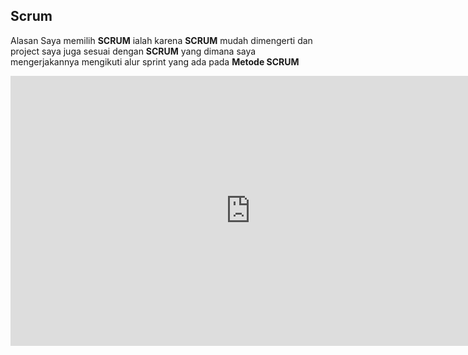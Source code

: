 ## Scrum

Alasan Saya memilih **SCRUM** ialah karena **SCRUM** mudah dimengerti dan project saya juga sesuai dengan **SCRUM** yang dimana saya mengerjakannya mengikuti alur sprint yang ada pada **Metode SCRUM** 
 
<iframe width="768" height="432" src="https://miro.com/app/live-embed/uXjVLwhBpvM=/?moveToViewport=-13823,618,15295,7209&embedId=565774135832" frameborder="0" scrolling="no" allow="fullscreen; clipboard-read; clipboard-write" allowfullscreen />


